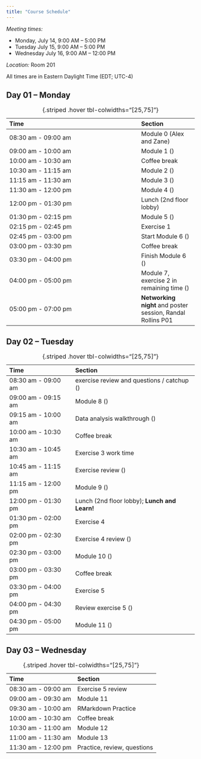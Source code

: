 ```yaml
---
title: "Course Schedule"
---
```


*Meeting times:*

* Monday, July 14, 9:00 AM – 5:00 PM
* Tuesday July 15, 9:00 AM – 5:00 PM
* Wednesday July 16, 9:00 AM – 12:00 PM

*Location:* Room 201

::: {.callout-important}
All times are in Eastern Daylight Time (EDT; UTC-4)
:::

## Day 01 – Monday 

| Time                | Section |
|:--------------------|:--------|
| 08:30 am - 09:00 am | Module 0 (Alex and Zane) |
| 09:00 am - 10:00 am | Module 1 () |
| 10:00 am - 10:30 am | Coffee break |
| 10:30 am - 11:15 am | Module 2 () |
| 11:15 am - 11:30 am | Module 3 () |
| 11:30 am - 12:00 pm | Module 4 () |
| 12:00 pm - 01:30 pm | Lunch (2nd floor lobby) |
| 01:30 pm - 02:15 pm | Module 5 () |
| 02:15 pm - 02:45 pm | Exercise 1|
| 02:45 pm - 03:00 pm | Start Module 6 () |
| 03:00 pm - 03:30 pm | Coffee break |
| 03:30 pm - 04:00 pm | Finish Module 6 () |
| 04:00 pm - 05:00 pm | Module 7, exercise 2 in remaining time  () |
| 05:00 pm - 07:00 pm | **Networking night** and poster session, Randal Rollins P01 |

: {.striped .hover tbl-colwidths="[25,75]"}


## Day 02 – Tuesday

| Time                | Section |
|:--------------------|:--------|
| 08:30 am - 09:00 am | exercise review and questions / catchup () |
| 09:00 am - 09:15 am | Module 8 () |
| 09:15 am - 10:00 am | Data analysis walkthrough () |
| 10:00 am - 10:30 am | Coffee break |
| 10:30 am - 10:45 am | Exercise 3 work time |
| 10:45 am - 11:15 am | Exercise review () |
| 11:15 am - 12:00 pm | Module 9 () |
| 12:00 pm - 01:30 pm | Lunch (2nd floor lobby); **Lunch and Learn!** |
| 01:30 pm - 02:00 pm | Exercise 4 |
| 02:00 pm - 02:30 pm | Exercise 4 review () |
| 02:30 pm - 03:00 pm | Module 10 () |
| 03:00 pm - 03:30 pm | Coffee break |
| 03:30 pm - 04:00 pm | Exercise 5 |
| 04:00 pm - 04:30 pm | Review exercise 5 () |
| 04:30 pm - 05:00 pm | Module 11 () |

: {.striped .hover tbl-colwidths="[25,75]"}

## Day 03 – Wednesday

| Time                | Section |
|:--------------------|:--------|
| 08:30 am - 09:00 am | Exercise 5 review |
| 09:00 am - 09:30 am | Module 11 |
| 09:30 am - 10:00 am | RMarkdown Practice |
| 10:00 am - 10:30 am | Coffee break |
| 10:30 am - 11:00 am | Module 12 |
| 11:00 am - 11:30 am | Module 13 |
| 11:30 am - 12:00 pm | Practice, review, questions |

: {.striped .hover tbl-colwidths="[25,75]"}
